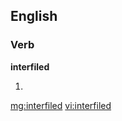 ==English==

===Verb===
'''interfiled'''

# {{past of|[[interfile]]}}

[[mg:interfiled]]
[[vi:interfiled]]